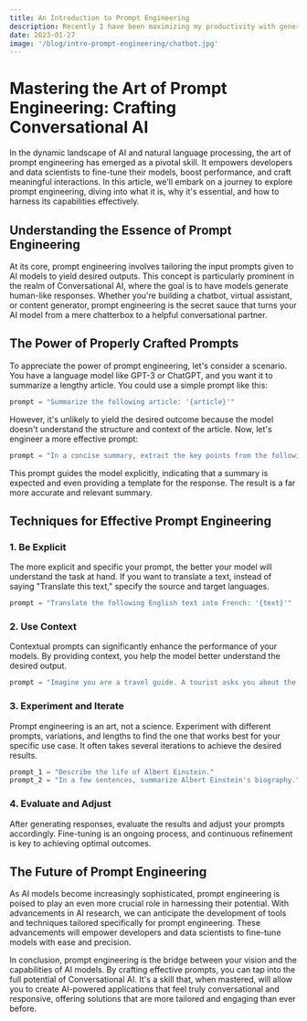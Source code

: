 ```yaml
---
title: An Introduction to Prompt Engineering 
description: Recently I have been maximizing my productivity with generativee AI in a process called Prompt Engineering. This post introduces the subject and provides the necessary context for the reader to grasp the concept and begin their own journey. 
date: 2023-01-27
image: '/blog/intro-prompt-engineering/chatbot.jpg'
---
```


# Mastering the Art of Prompt Engineering: Crafting Conversational AI

In the dynamic landscape of AI and natural language processing, the art of prompt engineering has emerged as a pivotal skill. It empowers developers and data scientists to fine-tune their models, boost performance, and craft meaningful interactions. In this article, we'll embark on a journey to explore prompt engineering, diving into what it is, why it's essential, and how to harness its capabilities effectively.

## Understanding the Essence of Prompt Engineering

At its core, prompt engineering involves tailoring the input prompts given to AI models to yield desired outputs. This concept is particularly prominent in the realm of Conversational AI, where the goal is to have models generate human-like responses. Whether you're building a chatbot, virtual assistant, or content generator, prompt engineering is the secret sauce that turns your AI model from a mere chatterbox to a helpful conversational partner.

## The Power of Properly Crafted Prompts

To appreciate the power of prompt engineering, let's consider a scenario. You have a language model like GPT-3 or ChatGPT, and you want it to summarize a lengthy article. You could use a simple prompt like this:

```python
prompt = "Summarize the following article: '{article}'"
```

However, it's unlikely to yield the desired outcome because the model doesn't understand the structure and context of the article. Now, let's engineer a more effective prompt:

```python
prompt = "In a concise summary, extract the key points from the following article: '{article}'"
```

This prompt guides the model explicitly, indicating that a summary is expected and even providing a template for the response. The result is a far more accurate and relevant summary.

## Techniques for Effective Prompt Engineering

### 1. Be Explicit

The more explicit and specific your prompt, the better your model will understand the task at hand. If you want to translate a text, instead of saying "Translate this text," specify the source and target languages.

```python
prompt = "Translate the following English text into French: '{text}'"
```

### 2. Use Context

Contextual prompts can significantly enhance the performance of your models. By providing context, you help the model better understand the desired output.

```python
prompt = "Imagine you are a travel guide. A tourist asks you about the best places to visit in Paris. Provide a detailed response."
```

### 3. Experiment and Iterate

Prompt engineering is an art, not a science. Experiment with different prompts, variations, and lengths to find the one that works best for your specific use case. It often takes several iterations to achieve the desired results.

```python
prompt_1 = "Describe the life of Albert Einstein."
prompt_2 = "In a few sentences, summarize Albert Einstein's biography."
```

### 4. Evaluate and Adjust

After generating responses, evaluate the results and adjust your prompts accordingly. Fine-tuning is an ongoing process, and continuous refinement is key to achieving optimal outcomes.

## The Future of Prompt Engineering

As AI models become increasingly sophisticated, prompt engineering is poised to play an even more crucial role in harnessing their potential. With advancements in AI research, we can anticipate the development of tools and techniques tailored specifically for prompt engineering. These advancements will empower developers and data scientists to fine-tune models with ease and precision.

In conclusion, prompt engineering is the bridge between your vision and the capabilities of AI models. By crafting effective prompts, you can tap into the full potential of Conversational AI. It's a skill that, when mastered, will allow you to create AI-powered applications that feel truly conversational and responsive, offering solutions that are more tailored and engaging than ever before.
